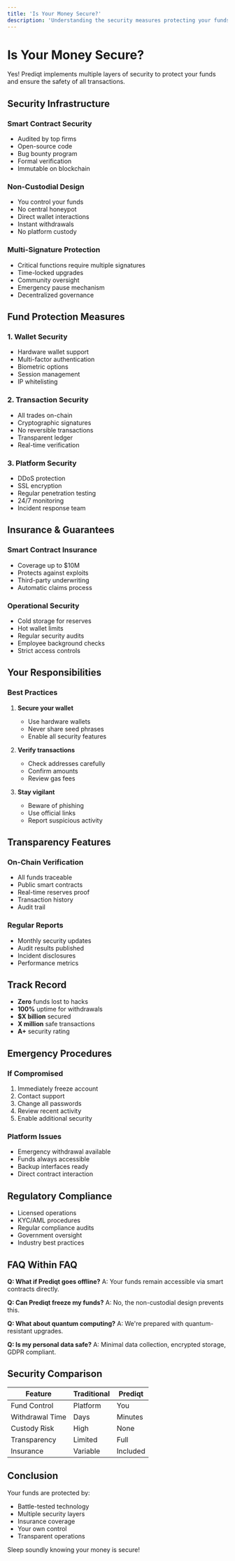 ```yaml
---
title: 'Is Your Money Secure?'
description: 'Understanding the security measures protecting your funds'
---
```


# Is Your Money Secure?

Yes! Prediqt implements multiple layers of security to protect your funds and ensure the safety of all transactions.

## Security Infrastructure

### Smart Contract Security
- Audited by top firms
- Open-source code
- Bug bounty program
- Formal verification
- Immutable on blockchain

### Non-Custodial Design
- You control your funds
- No central honeypot
- Direct wallet interactions
- Instant withdrawals
- No platform custody

### Multi-Signature Protection
- Critical functions require multiple signatures
- Time-locked upgrades
- Community oversight
- Emergency pause mechanism
- Decentralized governance

## Fund Protection Measures

### 1. Wallet Security
- Hardware wallet support
- Multi-factor authentication
- Biometric options
- Session management
- IP whitelisting

### 2. Transaction Security
- All trades on-chain
- Cryptographic signatures
- No reversible transactions
- Transparent ledger
- Real-time verification

### 3. Platform Security
- DDoS protection
- SSL encryption
- Regular penetration testing
- 24/7 monitoring
- Incident response team

## Insurance & Guarantees

### Smart Contract Insurance
- Coverage up to $10M
- Protects against exploits
- Third-party underwriting
- Automatic claims process

### Operational Security
- Cold storage for reserves
- Hot wallet limits
- Regular security audits
- Employee background checks
- Strict access controls

## Your Responsibilities

### Best Practices
1. **Secure your wallet**
   - Use hardware wallets
   - Never share seed phrases
   - Enable all security features

2. **Verify transactions**
   - Check addresses carefully
   - Confirm amounts
   - Review gas fees

3. **Stay vigilant**
   - Beware of phishing
   - Use official links
   - Report suspicious activity

## Transparency Features

### On-Chain Verification
- All funds traceable
- Public smart contracts
- Real-time reserves proof
- Transaction history
- Audit trail

### Regular Reports
- Monthly security updates
- Audit results published
- Incident disclosures
- Performance metrics

## Track Record

- **Zero** funds lost to hacks
- **100%** uptime for withdrawals
- **$X billion** secured
- **X million** safe transactions
- **A+** security rating

## Emergency Procedures

### If Compromised
1. Immediately freeze account
2. Contact support
3. Change all passwords
4. Review recent activity
5. Enable additional security

### Platform Issues
- Emergency withdrawal available
- Funds always accessible
- Backup interfaces ready
- Direct contract interaction

## Regulatory Compliance

- Licensed operations
- KYC/AML procedures
- Regular compliance audits
- Government oversight
- Industry best practices

## FAQ Within FAQ

**Q: What if Prediqt goes offline?**
A: Your funds remain accessible via smart contracts directly.

**Q: Can Prediqt freeze my funds?**
A: No, the non-custodial design prevents this.

**Q: What about quantum computing?**
A: We're prepared with quantum-resistant upgrades.

**Q: Is my personal data safe?**
A: Minimal data collection, encrypted storage, GDPR compliant.

## Security Comparison

| Feature | Traditional | Prediqt |
|---------|------------|---------|
| Fund Control | Platform | You |
| Withdrawal Time | Days | Minutes |
| Custody Risk | High | None |
| Transparency | Limited | Full |
| Insurance | Variable | Included |

## Conclusion

Your funds are protected by:
- Battle-tested technology
- Multiple security layers
- Insurance coverage
- Your own control
- Transparent operations

Sleep soundly knowing your money is secure! 
